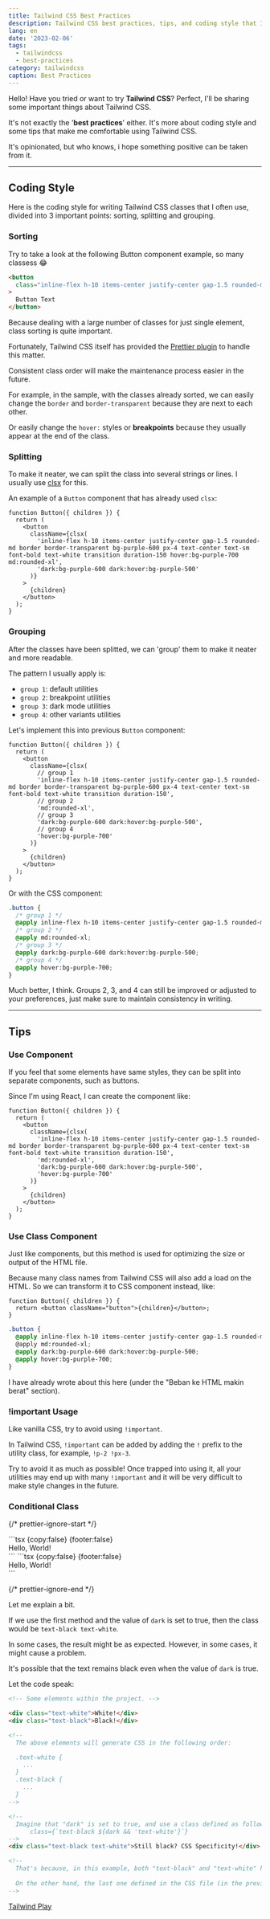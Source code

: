 ```yaml
---
title: Tailwind CSS Best Practices
description: Tailwind CSS best practices, tips, and coding style that I always use.
lang: en
date: '2023-02-06'
tags:
  - tailwindcss
  - best-practices
category: tailwindcss
caption: Best Practices
---
```



Hello! Have you tried or want to try **Tailwind CSS**? Perfect, I'll be sharing some important things about Tailwind CSS.

It's not exactly the '**best practices**' either. It's more about coding style and some tips that make me comfortable using Tailwind CSS.

It's opinionated, but who knows, i hope something positive can be taken from it.

---

## Coding Style

Here is the coding style for writing Tailwind CSS classes that I often use, divided into 3 important points: sorting, splitting and grouping.

### Sorting

Try to take a look at the following Button component example, so many classess 😂

```html
<button
  class="inline-flex h-10 items-center justify-center gap-1.5 rounded-md border border-transparent bg-purple-600 px-4 text-center text-sm font-bold text-white transition duration-150 hover:bg-purple-700 dark:bg-purple-600 dark:hover:bg-purple-500 md:rounded-xl"
>
  Button Text
</button>
```

Because dealing with a large number of classes for just single element, class sorting is quite important.

Fortunately, Tailwind CSS itself has provided the [Prettier plugin](https://github.com/tailwindlabs/prettier-plugin-tailwindcss) to handle this matter.

Consistent class order will make the maintenance process easier in the future.

For example, in the sample, with the classes already sorted, we can easily change the `border` and `border-transparent` because they are next to each other.

Or easily change the `hover:` styles or **breakpoints** because they usually appear at the end of the class.

### Splitting

To make it neater, we can split the class into several strings or lines. I usually use [clsx](https://github.com/lukeed/clsx) for this.

An example of a `Button` component that has already used `clsx`:

```tsx
function Button({ children }) {
  return (
    <button
      className={clsx(
        'inline-flex h-10 items-center justify-center gap-1.5 rounded-md border border-transparent bg-purple-600 px-4 text-center text-sm font-bold text-white transition duration-150 hover:bg-purple-700 md:rounded-xl',
        'dark:bg-purple-600 dark:hover:bg-purple-500'
      )}
    >
      {children}
    </button>
  );
}
```

### Grouping

After the classes have been splitted, we can 'group' them to make it neater and more readable.

The pattern I usually apply is:

- `group 1`: default utilities
- `group 2`: breakpoint utilities
- `group 3`: dark mode utilities
- `group 4`: other variants utilities

Let's implement this into previous `Button` component:

```tsx
function Button({ children }) {
  return (
    <button
      className={clsx(
        // group 1
        'inline-flex h-10 items-center justify-center gap-1.5 rounded-md border border-transparent bg-purple-600 px-4 text-center text-sm font-bold text-white transition duration-150',
        // group 2
        'md:rounded-xl',
        // group 3
        'dark:bg-purple-600 dark:hover:bg-purple-500',
        // group 4
        'hover:bg-purple-700'
      )}
    >
      {children}
    </button>
  );
}
```

Or with the CSS component:

```css
.button {
  /* group 1 */
  @apply inline-flex h-10 items-center justify-center gap-1.5 rounded-md border border-transparent bg-purple-600 px-4 text-center text-sm font-bold text-white transition duration-150;
  /* group 2 */
  @apply md:rounded-xl;
  /* group 3 */
  @apply dark:bg-purple-600 dark:hover:bg-purple-500;
  /* group 4 */
  @apply hover:bg-purple-700;
}
```

Much better, I think. Groups 2, 3, and 4 can still be improved or adjusted to your preferences, just make sure to maintain consistency in writing.

---

## Tips

### Use Component

If you feel that some elements have same styles, they can be split into separate components, such as buttons.

Since I'm using React, I can create the component like:

```tsx
function Button({ children }) {
  return (
    <button
      className={clsx(
        'inline-flex h-10 items-center justify-center gap-1.5 rounded-md border border-transparent bg-purple-600 px-4 text-center text-sm font-bold text-white transition duration-150',
        'md:rounded-xl',
        'dark:bg-purple-600 dark:hover:bg-purple-500',
        'hover:bg-purple-700'
      )}
    >
      {children}
    </button>
  );
}
```

### Use Class Component

Just like components, but this method is used for optimizing the size or output of the HTML file.

Because many class names from Tailwind CSS will also add a load on the HTML. So we can transform it to CSS component instead, like:

<CodeGroup variant="file">

```tsx {copy:false} {footer:false} {title:Button.tsx}
function Button({ children }) {
  return <button className="button">{children}</button>;
}
```

```css {copy:false} {footer:false} {title:styles.css}
.button {
  @apply inline-flex h-10 items-center justify-center gap-1.5 rounded-md border;@apply border-transparent bg-purple-600 px-4 text-center text-sm font-bold;@apply text-white transition duration-150';
  @apply md:rounded-xl;
  @apply dark:bg-purple-600 dark:hover:bg-purple-500;
  @apply hover:bg-purple-700;
}
```

</CodeGroup>

I have already wrote about this <QuickView href="/blog/tentang-nextjs-tailwind-css-dan-framer-motion#tailwind-css">here</QuickView> (under the "Beban ke HTML makin berat" section).

### !important Usage

Like vanilla CSS, try to avoid using `!important`.

In Tailwind CSS, `!important` can be added by adding the `!` prefix to the utility class, for example, `!p-2 !px-3`.

Try to avoid it as much as possible! Once trapped into using it, all your utilities may end up with many `!important` and it will be very difficult to make style changes in the future.

### Conditional Class

{/* prettier-ignore-start */}

<Dont>
  ```tsx {copy:false} {footer:false}
  <div className={`text-black ${dark && 'text-white'}`}>
    Hello, World!
  </div>
  ```
</Dont>
<Do>
  ```tsx {copy:false} {footer:false}
  <div className={dark ? 'text-white' : 'text-black'}>
    Hello, World!
  </div>
  ```
</Do>

{/* prettier-ignore-end */}

Let me explain a bit.

If we use the first method and the value of `dark` is set to true, then the class would be `text-black text-white`.

In some cases, the result might be as expected. However, in some cases, it might cause a problem.

It's possible that the text remains black even when the value of `dark` is true.

Let the code speak:

```html
<!-- Some elements within the project. -->

<div class="text-white">White!</div>
<div class="text-black">Black!</div>

<!-- 
  The above elements will generate CSS in the following order:

  .text-white {
    ...
  }
  .text-black {
    ...
  }
-->

<!--
  Imagine that "dark" is set to true, and use a class defined as follows for conditional class:
      class={`text-black ${dark && 'text-white'}`}
-->
<div class="text-black text-white">Still black? CSS Specificity!</div>

<!-- 
  That's because, in this example, both "text-black" and "text-white" have the same CSS properties and specificity.
  
  On the other hand, the last one defined in the CSS file (in the previously generated CSS) will take precedence!
-->
```

[Tailwind Play](https://play.tailwindcss.com/iGRNZh3mOT)
